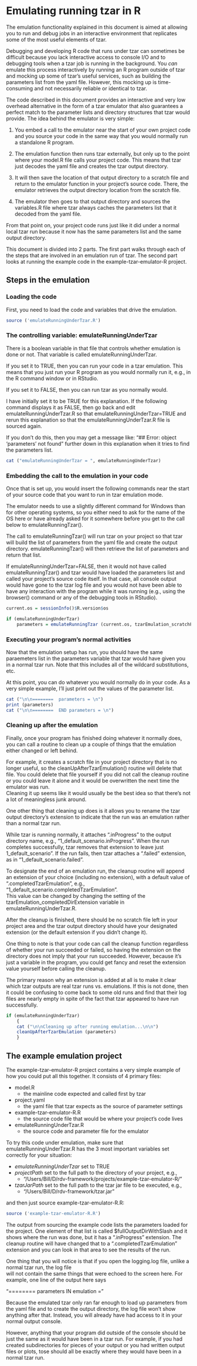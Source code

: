 Emulating running tzar in R
===========================

The emulation functionality explained in this document is aimed at allowing 
you to run and debug jobs in an interactive environment that replicates some of 
the most useful elements of tzar.  

Debugging and developing R code that runs under tzar can sometimes be difficult 
because you lack interactive access to console I/O and to debugging 
tools when a tzar job is running in the background.  You _can_ emulate this 
process interactively by running an R program outside of tzar 
and mocking up some of tzar's useful services, such as 
building the parameters list from the yaml file.  However, this 
mocking up is time-consuming and not necessarily reliable or identical to tzar.  

The code described in this document provides an interactive and very low 
overhead alternative in the form of a tzar emulator that also guarantees a perfect match to the parameter lists and directory structures that tzar would provide.  The idea 
behind the emulator is very simple:

1) You embed a call to the emulator near the 
start of your own project code and you source your code in the same way that you 
would normally run a standalone R program.  

2) The emulation function then 
runs tzar externally, but only up to the 
point where your model.R file calls your project code.  This means that tzar 
just decodes the yaml file and creates the tzar output directory.  

3) It will then save the location of that 
output directory to a scratch file and return to the emulator function in 
your project's source code.  There, the emulator retrieves the output directory 
location from the scratch file.  

4) The emulator then goes to that output directory 
and sources the variables.R file where tzar always caches the parameters list that it 
decoded from the yaml file.

From that 
point on, your project code runs just like it did under a normal local tzar run 
because it now has the same parameters list and the same output directory.  

This document is divided into 2 parts.  The first part walks through each of 
the steps that are involved in an emulation run of tzar.  The second part 
looks at running the example code in the example-tzar-emulator-R project.


Steps in the emulation
---


### Loading the code

First, you need to load the code and variables that drive the emulation.

```r
source ('emulateRunningUnderTzar.R')
```

### The controlling variable: emulateRunningUnderTzar

There is a boolean variable in that file that controls whether emulation is 
done or not.  That variable is called emulateRunningUnderTzar.  

If you set it to TRUE, then you can run your code in a tzar emulation.  This 
means that you just run your R program as you would normally run it, e.g., 
in the R command window or in RStudio.

If you set it to FALSE, then you can run tzar as you normally would.

I have initially set it to be TRUE for this explanation.  If the following 
command displays it as FALSE, then go back and edit emulateRunningUnderTzar.R 
so that emulateRunningUnderTzar=TRUE and rerun this explanation so that the 
emulateRunningUnderTzar.R file is sourced again.  

If you don't do this, then you may get a message like:
"## Error: object 'parameters' not found" further down in this explanation 
when it tries to find the parameters list.

```r
cat ("emulateRunningUnderTzar = ", emulateRunningUnderTzar)
```

###  Embedding the call to the emulation in your code

Once that is set up, you would insert the following commands near the start of 
your source code that you want to run in tzar emulation mode.  

The emulator needs to use a slightly different command for Windows than for 
other operating systems, so you either need to ask for the name of the OS 
here or have already asked for it somewhere before you get to the call below 
to emulateRunningTzar().  

The call to emulateRunningTzar() will run tzar on your project so that tzar 
will build the list of parameters from the yaml file and create the output 
directory.  emulateRunningTzar() will then retrieve the list of parameters 
and return that list.  

If emulateRunningUnderTzar=FALSE, then it would not 
have called emulateRunningTzar() and tzar would have loaded the parameters 
list and called your project's source code itself.  In that case, all console 
output would have gone to the tzar log file and you would not have been able 
to have any interaction with the program while it was running (e.g., using the 
browser() command or any of the debugging tools in RStudio).

```r
current.os = sessionInfo()$R.version$os

if (emulateRunningUnderTzar)
    parameters = emulateRunningTzar (current.os, tzarEmulation_scratchFileName)
```

###  Executing your program's normal activities

Now that the emulation setup has run, you should have the same paraemeters list 
in the parameters variable that tzar would have given you in a normal tzar run.
Note that this includes all of the wildcard substitutions, etc.  

At this point, you can do whatever you would normally do in your code.  As a 
very simple example, I'll just print out the values of the parameter list.

```r
cat ("\n\n========  parameters = \n")
print (parameters)
cat ("\n\n========  END parameters = \n")
```

###  Cleaning up after the emulation

Finally, once your program has finished doing whatever it normally does, 
you can call a routine to clean up a couple of things that the emulation 
either changed or left behind.  

For example, it creates a scratch file in 
your project directory that is no longer useful, so the 
cleanUpAfterTzarEmulation() routine will delete that file.  You could delete 
that file yourself if you did not call the cleanup routine or you could leave 
it alone and it would be overwritten the next time the emulator was run.  
Cleaning it up seems like it would usually be the best idea so that there's 
not a lot of meaningless junk around.

One other thing that cleaning up does is it allows you to rename the tzar 
output directory's extension to indicate that the run was an emulation rather 
than a normal tzar run.  

While tzar is running normally, it attaches 
".inProgress" to the output directory name, e.g., 
"1_default_scenario.inProgress".  When the run completes successfully, tzar 
removes that extension to leave just 1_default_scenario".  If the run fails, 
then tzar attaches a ".failed" extension, as in "1_default_scenario.failed".  

To designate the end of an emulation run, the cleanup routine will append 
an extension of your choice (including no extension), with a default value of 
".completedTzarEmulation", e.g., "1_default_scenario.completedTzarEmulation".  
This value can be changed by changing the setting of the 
tzarEmulation_completedDirExtension variable in emulateRunningUnderTzar.R.

After the cleanup is finished, there should be no scratch file left in your 
project area and the tzar output directory should have your designated 
extension (or the default extension if you didn't change it).

One thing to note is that your code can call the cleanup function regardless 
of whether your run succeeded or failed, so having the extension on the 
directory does not imply that your run succeeded.  However, because it's just 
a variable in the program, you could get fancy and reset the extension value 
yourself before calling the cleanup.  

The primary reason why an extension is added at all is to make it clear which 
tzar outputs are real tzar runs vs. emulations.  If this is not done, then it 
could be confusing to come back to some old runs and find that their log 
files are nearly empty in spite of the fact that tzar appeared to have run 
successfully.
```r
if (emulateRunningUnderTzar)
    {
    cat ("\n\nCleaning up after running emulation...\n\n")
    cleanUpAfterTzarEmulation (parameters)
    }
```

The example emulation project
---

The example-tzar-emulator-R project contains a very simple example of how you 
could put all this together.  It consists of 4 primary files:

- model.R
    - the mainline code expected and called first by tzar
- project.yaml
    - the yaml file that tzar expects as the source of parameter settings
- example-tzar-emulator-R.R
    - the source code file that would be where your project's code lives
- emulateRunningUnderTzar.R
    - the source code and parameter file for the emulator
    
To try this code under emulation, make sure that 
emulateRunningUnderTzar.R has the 3 most important variables set correctly for 
your situation:

- *emulateRunningUnderTzar* set to TRUE
- *projectPath* set to the full path to the directory of your project, e.g.,
    - "/Users/Bill/D/rdv-framework/projects/example-tzar-emulator-R/"
- *tzarJarPath* set to the full path to the tzar jar file to be executed, e.g., 
    - "/Users/Bill/D/rdv-framework/tzar.jar"

and then just source example-tzar-emulator-R.R:

```r
source ('example-tzar-emulator-R.R')
```

The output from sourcing the example code lists the parameters loaded for the 
project.  One element of that list is called $fullOutputDirWithSlash and it 
shows where the run was done, but it has a ".inProgress" extension.  The 
cleanup routine will have changed that to a ".completedTzarEmulation" extension 
and you can look in that area to see the results of the run.

One thing that you will notice is that if you open the logging.log file, unlike 
a normal tzar run, the log file  
will not contain the same things that were echoed to the screen here.  For 
example, one line of the output here says 

"========  parameters IN emulation = "

Because the emulated tzar only ran far enough to load up parameters from the 
yaml file and to create the output directory, the log file won't show anything 
after that.  Instead, you will already have had access to it in your normal 
output console.  

However, anything that your program did outside of the console should be just 
the same as it would have been in a tzar run.  For example, if you had created 
subdirectories for pieces of your output or you had written output files or 
plots, tose should all be exactly where they would have been in a normal 
tzar run.
